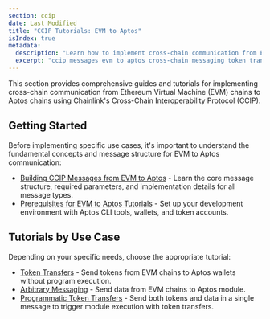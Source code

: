 ```yaml
---
section: ccip
date: Last Modified
title: "CCIP Tutorials: EVM to Aptos"
isIndex: true
metadata:
  description: "Learn how to implement cross-chain communication from Ethereum to Aptos using Chainlink CCIP. Tutorials cover token transfers, arbitrary messaging, and programmatic token transfers with detailed implementation guides."
  excerpt: "ccip messages evm to aptos cross-chain messaging token transfers aptos integration blockchain interoperability programmatic token transfers"
---
```



This section provides comprehensive guides and tutorials for implementing cross-chain communication from Ethereum Virtual Machine (EVM) chains to Aptos chains using Chainlink's Cross-Chain Interoperability Protocol (CCIP).

## Getting Started

Before implementing specific use cases, it's important to understand the fundamental concepts and message structure for EVM to Aptos communication:

- [Building CCIP Messages from EVM to Aptos](/ccip/tutorials/aptos/destination/build-messages) - Learn the core message structure, required parameters, and implementation details for all message types.
- [Prerequisites for EVM to Aptos Tutorials](/ccip/tutorials/aptos/destination/prerequisites) - Set up your development environment with Aptos CLI tools, wallets, and token accounts.

## Tutorials by Use Case

Depending on your specific needs, choose the appropriate tutorial:

- [Token Transfers](/ccip/tutorials/aptos/destination/token-transfers) - Send tokens from EVM chains to Aptos wallets without program execution.
- [Arbitrary Messaging](/ccip/tutorials/aptos/destination/arbitrary-messaging) - Send data from EVM chains to Aptos module.
- [Programmatic Token Transfers](/ccip/tutorials/aptos/destination/programmatic-token-transfers) - Send both tokens and data in a single message to trigger module execution with token transfers.
